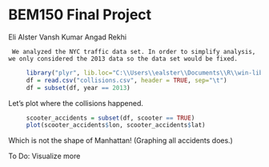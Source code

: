BEM150 Final Project
========================================================
Eli Alster
Vansh Kumar
Angad Rekhi

     We analyzed the NYC traffic data set. In order to simplify analysis, we only considered the 2013 data so the data set would be fixed.
  
```r
     library("plyr", lib.loc="C:\\Users\\ealster\\Documents\\R\\win-library\\3.1")
     df = read.csv("collisions.csv", header = TRUE, sep="\t")
     df = subset(df, year == 2013)
```

Let's plot where the collisions happened.

```r
     scooter_accidents = subset(df, scooter == TRUE)
     plot(scooter_accidents$lon, scooter_accidents$lat)
```

Which is not the shape of Manhattan! (Graphing all accidents does.)

To Do:
Visualize more

